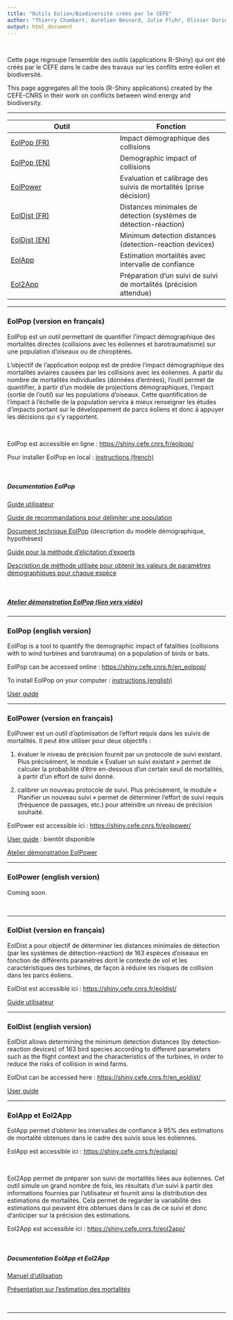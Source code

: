 ---
title: "Outils Eolien/Biodiversité créés par le CEFE"
author: "Thierry Chambert, Aurélien Besnard, Julie Fluhr, Olivier Duriez"
output: html_document
---

<br>

Cette page regroupe l'ensemble des outils (applications R-Shiny) qui ont été créés par le CEFE dans le cadre des travaux sur les conflits entre éolien et biodiversité.

This page aggregates all the tools (R-Shiny applications) created by the CEFE-CNRS in their work on conflicts between wind energy and biodiversity.
<br>

***

 Outil        | Fonction
------------- | -------------
[EolPop (FR)](https://shiny.cefe.cnrs.fr/eolpop/)         | Impact démographique des collisions
[EolPop (EN)](https://shiny.cefe.cnrs.fr/en_eolpop/)      | Demographic impact of collisions
[EolPower](https://shiny.cefe.cnrs.fr/eolpower/)     | Evaluation et calibrage des suivis de mortalités (prise décision)
[EolDist (FR)](https://shiny.cefe.cnrs.fr/eoldist/)       | Distances minimales de détection (systèmes de détection-réaction)
[EolDist (EN)](https://shiny.cefe.cnrs.fr/en_eoldist/)    | Minimum detection distances (detection-reaction devices)
[EolApp](https://shiny.cefe.cnrs.fr/eolapp/)      | Estimation mortalités avec intervalle de confiance
[Eol2App](https://shiny.cefe.cnrs.fr/eol2app/)    | Préparation d'un suivi de suivi de mortalités (précision attendue)

***

### **EolPop** (version en français)

EolPop est un outil permettant de quantifier l'impact démographique des mortalités directes (collisions avec les éoliennes et barotraumatisme) sur une population d'oiseaux ou de chiroptères.

L’objectif de l’application eolpop est de prédire l’impact démographique des mortalités aviaires causées par les collisions avec les éoliennes. A partir du nombre de mortalités individuelles (données d’entrées), l’outil permet de quantifier, à partir d’un modèle de projections démographiques, l’impact (sortie de l’outil) sur les populations d’oiseaux. Cette quantification de l’impact à l’échelle de la population servira à mieux renseigner les études d’impacts portant sur le développement de parcs éoliens et donc à appuyer les décisions qui s’y rapportent.

<br>

EolPop est accessible en ligne : <https://shiny.cefe.cnrs.fr/eolpop/>
<br>

Pour installer EolPop en local : [instructions (french)](https://mape.cnrs.fr/wp-content/uploads/2022/10/FR_Instructions-pour-telecharger-les-fichiers-EolPop-en-local.pdf)

<br>


##### *Documentation EolPop*
[Guide utilisateur](https://mape.cnrs.fr/wp-content/uploads/2022/02/1.-Guide-Utilisateur-eolpop-MAPE.pdf)

[Guide de recommandations pour délimiter une population](https://mape.cnrs.fr/wp-content/uploads/2022/02/2.-Comment-delimiter-une-population-MAPE.pdf)

[Document technique EolPop](https://mape.cnrs.fr/wp-content/uploads/2022/02/3.-Eolpop-document-technique-MAPE.pdf) (description du modèle démographique, hypothèses)

[Guide pour la méthode d’élicitation d’experts](https://mape.cnrs.fr/wp-content/uploads/2022/02/4.-Description-de-la-methode-delicitation-dexperts-MAPE.pdf)

[Description de méthode utilisée pour obtenir les valeurs de paramètres démographiques pour chaque espèce](https://mape.cnrs.fr/wp-content/uploads/2022/02/5.-Description-de-la-methode-utilisee-pour-obtenir-les-valeurs-de-parametres-demographiques-pour-chaque-espece-MAPE.pdf)

<br>

##### [Atelier démonstration EolPop (lien vers vidéo)](https://youtu.be/fDQGAolEiRI)

***

### **EolPop** (english version)

EolPop is a tool to quantify  the demographic impact of fatalities (collisions with to wind turbines and barotrauma) on a population of birds or bats.

EolPop can be accessed online : <https://shiny.cefe.cnrs.fr/en_eolpop/>

To install EolPop on your computer : [instructions (english)](https://mape.cnrs.fr/wp-content/uploads/2022/10/EN_Instructions-to-download-EolPop-files-on-your-computer.pdf)

[User guide](https://mape.cnrs.fr/wp-content/uploads/2022/06/User-Guide-Eolpop.pdf)
<br>

***

### **EolPower** (version en français)

EolPower est un outil d'optimisation de l'effort requis dans les suivis de mortalités. Il peut être utiliser pour deux objectifs :  

(1) évaluer le niveau de précision fournit par un protocole de suivi existant. Plus précisément, le module « Evaluer un suivi existant » permet de calculer la probabilité d'être en-dessous d'un certain seuil de mortalités, à partir d'un effort de suivi donné. 

(2) calibrer un nouveau protocole de suivi. Plus précisément, le module « Planifier un nouveau suivi » permet de déterminer l'effort de suivi requis (fréquence de passages, etc.) pour atteindre un niveau de précision souhaité.

EolPower est accessible ici : <https://shiny.cefe.cnrs.fr/eolpower/>

[User guide]() : bientôt disponible

[Atelier démonstration EolPower](https://youtu.be/eLPLhvMNqd4)
<br>

***

### **EolPower**  (english version)

Coming soon.

<br>

***


### **EolDist** (version en français)

EolDist a pour objectif de déterminer les distances minimales de détection (par les systèmes de détection-réaction) de 163 espèces d’oiseaux en fonction de différents paramètres dont le contexte de vol et les caractéristiques des turbines, de façon à réduire les risques de collision dans les parcs éoliens.

EolDist est accessible ici : <https://shiny.cefe.cnrs.fr/eoldist/>

[Guide utilisateur](https://mape.cnrs.fr/wp-content/uploads/2022/02/Guide-utilisateurs-eoldist-MAPE.pdf)
<br>

***

### **EolDist** (english version)

EolDist allows determining the minimum detection distances (by detection-reaction devices) of 163 bird species according to different parameters such as the flight context and the characteristics of the turbines, in order to reduce the risks of collision in wind farms.

EolDist can be accessed here : <https://shiny.cefe.cnrs.fr/en_eoldist/>

[User guide](https://mape.cnrs.fr/wp-content/uploads/2022/03/User-guide-eoldist-MAPE.pdf)
<br>

***

### **EolApp** et **Eol2App** 

EolApp permet d’obtenir les intervalles de confiance à 95% des estimations de mortalité obtenues dans le cadre des suivis sous les éoliennes.

EolApp est accessible ici : <https://shiny.cefe.cnrs.fr/eolapp/>

<br>

Eol2App permet de préparer son suivi de mortalités liées aux éoliennes. Cet outil simule un grand nombre de fois, les résultats d’un suivi à partir des informations fournies par l’utilisateur et fournit ainsi la distribution des estimations de mortalités. Cela permet de regarder la variabilité des estimations qui peuvent être obtenues dans le cas de ce suivi et donc d’anticiper sur la précision des estimations.

Eol2App est accessible ici : <https://shiny.cefe.cnrs.fr/eol2app/>

<br>

##### *Documentation EolApp et Eol2App*

[Manuel d'utilisation](https://shiny.cefe.cnrs.fr/eolapp/manuel_shiny.pdf)

[Présentation sur l'estimation des mortalités](https://shiny.cefe.cnrs.fr/eolapp/estimations_de_mortalites.pdf)

<br>

***